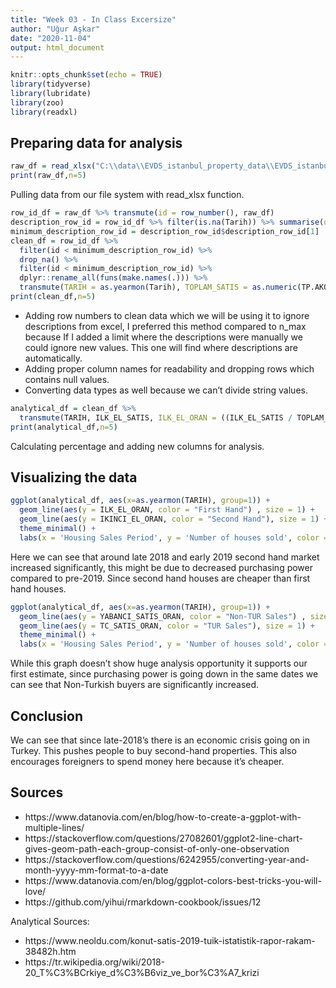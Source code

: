 ```yaml
---
title: "Week 03 - In Class Excersize"
author: "Uğur Aşkar"
date: "2020-11-04"
output: html_document
---
```


```r
knitr::opts_chunk$set(echo = TRUE)
library(tidyverse)
library(lubridate)
library(zoo)
library(readxl)
```

## Preparing data for analysis

```r
raw_df = read_xlsx("C:\\data\\EVDS_istanbul_property_data\\EVDS_istanbul_property_data.xlsx")
print(raw_df,n=5)
```
Pulling data from our file system with read_xlsx function.

```r
row_id_df = raw_df %>% transmute(id = row_number(), raw_df)
description_row_id = row_id_df %>% filter(is.na(Tarih)) %>% summarise(description_row_id = min(id))
minimum_description_row_id = description_row_id$description_row_id[1]
clean_df = row_id_df %>%
  filter(id < minimum_description_row_id) %>%
  drop_na() %>%
  filter(id < minimum_description_row_id) %>% 
  dplyr::rename_all(funs(make.names(.))) %>% 
  transmute(TARIH = as.yearmon(Tarih), TOPLAM_SATIS = as.numeric(TP.AKONUTSAT1.T40), IPOTEK_SATIS = as.numeric(TP.AKONUTSAT1.T40), ILK_EL_SATIS = TP.AKONUTSAT3.T40, IKINCI_EL_SATIS = TP.AKONUTSAT4.T40, YABANCI_SATIS = TP.DISKONSAT.ISTANBUL, YENI_KONUT_FIYAT_ENDEKS = TP.HEDONIKYKFE.IST, TR10 = TP.HKFE02, KONUT_BIRIM_FIYAT = TP.TCBF02.ISTANBUL)
print(clean_df,n=5)
```
 * Adding row numbers to clean data which we will be using it to ignore descriptions from excel, I preferred this method compared to n_max because If I added a limit where the descriptions were manually we could ignore new values. This one will find where descriptions are automatically.
 * Adding proper column names for readability and dropping rows which contains null values.
 * Converting data types as well because we can't divide string values.
 
```r
analytical_df = clean_df %>% 
  transmute(TARIH, ILK_EL_SATIS, ILK_EL_ORAN = ((ILK_EL_SATIS / TOPLAM_SATIS)*100), IKINCI_EL_SATIS, IKINCI_EL_ORAN = ((IKINCI_EL_SATIS / TOPLAM_SATIS)*100), YABANCI_SATIS, YABANCI_SATIS_ORAN = ((YABANCI_SATIS / TOPLAM_SATIS)*100), TC_SATIS = TOPLAM_SATIS - YABANCI_SATIS, TC_SATIS_ORAN = ((TOPLAM_SATIS - YABANCI_SATIS)/TOPLAM_SATIS)*100)
print(analytical_df,n=5)
```
Calculating percentage and adding new columns for analysis.

## Visualizing the data

```r
ggplot(analytical_df, aes(x=as.yearmon(TARIH), group=1)) +
  geom_line(aes(y = ILK_EL_ORAN, color = "First Hand") , size = 1) +
  geom_line(aes(y = IKINCI_EL_ORAN, color = "Second Hand"), size = 1) +
  theme_minimal() + 
  labs(x = 'Housing Sales Period', y = 'Number of houses sold', color = "Acquired By", title = "First Hand vs Second Hand", subtitle = "Sales numbers between January 2013 and August 2020")
```

  Here we can see that around late 2018 and early 2019 second hand market increased significantly, this might be due to decreased purchasing power compared to pre-2019. Since second hand houses are cheaper than first hand houses.
 
```r
ggplot(analytical_df, aes(x=as.yearmon(TARIH), group=1)) +
  geom_line(aes(y = YABANCI_SATIS_ORAN, color = "Non-TUR Sales") , size = 1) +
  geom_line(aes(y = TC_SATIS_ORAN, color = "TUR Sales"), size = 1) +
  theme_minimal() + 
  labs(x = 'Housing Sales Period', y = 'Number of houses sold', color = "Acquired By", title = "Turkish vs Non-Turkish Buyers", subtitle = "Sales numbers between January 2013 and August 2020")
```

  While this graph doesn't show huge analysis opportunity it supports our first estimate, since purchasing power is going down in the same dates we can see that Non-Turkish buyers are significantly increased.
  
## Conclusion 

We can see that since late-2018's there is an economic crisis going on in Turkey. This pushes people to buy second-hand properties. 
This also encourages foreigners to spend money here because it's cheaper.

## Sources
* https://www.datanovia.com/en/blog/how-to-create-a-ggplot-with-multiple-lines/
* https://stackoverflow.com/questions/27082601/ggplot2-line-chart-gives-geom-path-each-group-consist-of-only-one-observation
* https://stackoverflow.com/questions/6242955/converting-year-and-month-yyyy-mm-format-to-a-date
* https://www.datanovia.com/en/blog/ggplot-colors-best-tricks-you-will-love/
* https://github.com/yihui/rmarkdown-cookbook/issues/12

Analytical Sources:

* https://www.neoldu.com/konut-satis-2019-tuik-istatistik-rapor-rakam-38482h.htm
* https://tr.wikipedia.org/wiki/2018-20_T%C3%BCrkiye_d%C3%B6viz_ve_bor%C3%A7_krizi